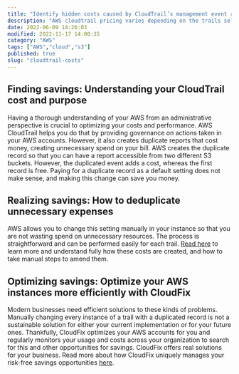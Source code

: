 ```yaml
---
title: "Identify hidden costs caused by CloudTrail’s management event recording"
description: "AWS cloudtrail pricing varies depending on the trails selected. A cloudtrail free tier where you can deliver one copy of your management events to Amazon S3"
date: 2022-06-09 14:26:03
modified: 2022-11-17 14:00:35
category: "AWS"
tags: ["AWS","cloud","s3"]
published: true
slug: "cloudtrail-costs"
---
```


## Finding savings: Understanding your CloudTrail cost and purpose

Having a thorough understanding of your AWS from an administrative perspective is crucial to optimizing your costs and performance. AWS CloudTrail helps you do that by providing governance on actions taken in your AWS accounts. However, it also creates duplicate reports that cost money, creating unnecessary spend on your bill. AWS creates the duplicate record so that you can have a report accessible from two different S3 buckets. However, the duplicated event adds a cost, whereas the first record is free. Paying for a duplicate record as a default setting does not make sense, and making this change can save you money.

## Realizing savings: How to deduplicate unnecessary expenses

AWS allows you to change this setting manually in your instance so that you are not wasting spend on unnecessary resources. The process is straightforward and can be performed easily for each trail. [Read here](https://awsmadeeasy.com/blog/cloudtrail-costs/) to learn more and understand fully how these costs are created, and how to take manual steps to amend them.

## Optimizing savings: Optimize your AWS instances more efficiently with CloudFix

Modern businesses need efficient solutions to these kinds of problems. Manually changing every instance of a trail with a duplicated record is not a sustainable solution for either your current implementation or for your future ones. Thankfully, CloudFix optimizes your AWS accounts for you and regularly monitors your usage and costs across your organization to search for this and other opportunities for savings. CloudFix offers real solutions for your business. Read more about how CloudFix uniquely manages your risk-free savings opportunities [here](/resources/).
